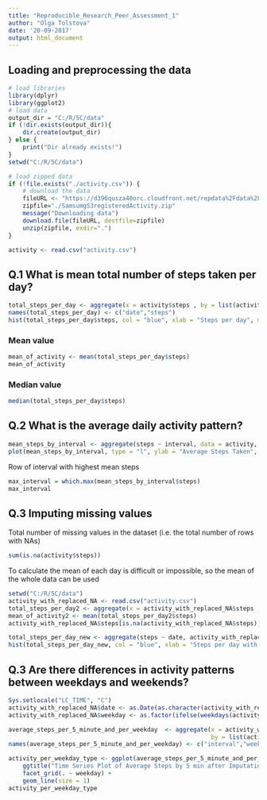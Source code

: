 ```yaml
---
title: "Reproducible_Research_Peer_Assessment_1"
author: "Olga Tolstova"
date: '20-09-2017'
output: html_document
---
```




## Loading and preprocessing the data
```r
# load libraries
library(dplyr)
library(ggplot2)
# load data
output_dir = "C:/R/5C/data"
if (!dir.exists(output_dir)){
    dir.create(output_dir)
} else {
    print("Dir already exists!")
}
setwd("C:/R/5C/data")

# load zipped data  
if (!file.exists("./activity.csv")) {
    # download the data
    fileURL <- "https://d396qusza40orc.cloudfront.net/repdata%2Fdata%2Factivity.zip"
    zipfile="./SamsumgS3registeredActivity.zip"
    message("Downloading data")
    download.file(fileURL, destfile=zipfile)
    unzip(zipfile, exdir=".")
}

activity <- read.csv("activity.csv")
```
## Q.1 What is mean total number of steps taken per day?

```r
total_steps_per_day <- aggregate(x = activity$steps , by = list(activity$date), FUN = sum ,na.rm=TRUE)
names(total_steps_per_day) <- c("date","steps")
hist(total_steps_per_day$steps, col = "blue", xlab = "Steps per day", main = "Total number of steps taken per day")
```

### Mean value

```r
mean_of_activity <- mean(total_steps_per_day$steps)
mean_of_activity
```

### Median value

```r
median(total_steps_per_day$steps)
```


## Q.2 What is the average daily activity pattern?
```r
mean_steps_by_interval <- aggregate(steps ~ interval, data = activity, FUN = mean)
plot(mean_steps_by_interval, type = "l", ylab = "Average Steps Taken", xlab = "5-Minute Interval", xlim = c(0, 2500), col="darkblue")
```

Row of interval with highest mean steps
```r
max_interval = which.max(mean_steps_by_interval$steps)
max_interval
```

## Q.3 Imputing missing values

Total number of missing values in the dataset (i.e. the total number of rows with NAs)
```r
sum(is.na(activity$steps))
```
To calculate the mean of each day is difficult or impossible, so the mean of the whole data can be used

```r

setwd("C:/R/5C/data")
activity_with_replaced_NA <- read.csv("activity.csv")
total_steps_per_day2 <- aggregate(x = activity_with_replaced_NA$steps , by = list(activity$date), FUN = sum ,na.rm=TRUE)
mean_of_activity2 <- mean(total_steps_per_day2$steps)
activity_with_replaced_NA$steps[is.na(activity_with_replaced_NA$steps)] <- mean_of_activity2

total_steps_per_day_new <- aggregate(steps ~ date, activity_with_replaced_NA, sum)$steps
hist(total_steps_per_day_new, col = "blue", xlab = "Steps per day with replaced NA values", main = "Total number of steps taken per day")
```


## Q.3 Are there differences in activity patterns between weekdays and weekends?

```r

Sys.setlocale("LC_TIME", "C")
activity_with_replaced_NA$date <- as.Date(as.character(activity_with_replaced_NA$date))
activity_with_replaced_NA$weekday <- as.factor(ifelse(weekdays(activity_with_replaced_NA$date) %in% c("Saturday","Sunday"), "Weekend", "Weekday"))

average_steps_per_5_minute_and_per_weekday  <- aggregate(x = activity_with_replaced_NA$steps , 
                                                         by = list(activity_with_replaced_NA$interval,activity_with_replaced_NA$weekday), FUN = mean ,na.rm=TRUE)
names(average_steps_per_5_minute_and_per_weekday) <- c("interval","weekday","steps")

activity_per_weekday_type <- ggplot(average_steps_per_5_minute_and_per_weekday,aes(interval,steps)) +
    ggtitle("Time Series Plot of Average Steps by 5 min after Imputation") +
    facet_grid(. ~ weekday) +
    geom_line(size = 1)
activity_per_weekday_type

```
